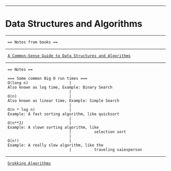 --------------------------------------------------------------------------------
= Data Structures and Algorithms =
--------------------------------------------------------------------------------
  == Notes from books ==
--------------------------------------------------------------------------------
  [[A Common-Sense Guide to Data Structures and Algorithms]]
--------------------------------------------------------------------------------
  == Notes ==

  === Some common Big O run times ===
  O(long n)                  | Also known as log time, Example: Binary Search
                             | 
  O(n)                       | Also known as linear time, Example: Simple Search
                             | 
  O(n * log n)               | Example: A fast sorting algorithm, like quicksort
                             | 
  O(n**2)                    | Example: A slown sorting algorithm, like 
                             |          selection sort
                             | 
  O(n!)                      | Example: A really slow algorithm, like the 
                             |          traveling saiesperson 
--------------------------------------------------------------------------------
 
  [[Grokking Algorithms]]
